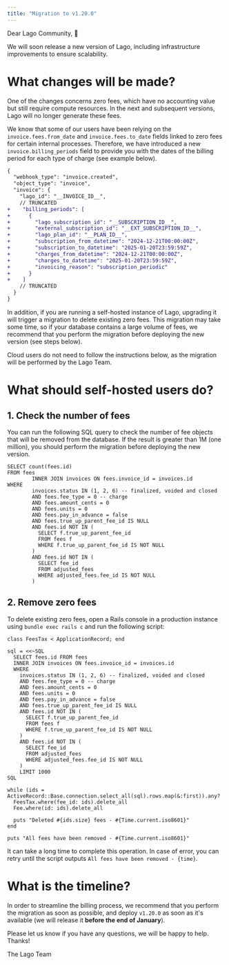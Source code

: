 ```yaml
---
title: "Migration to v1.20.0"
---
```


Dear Lago Community, 👋

We will soon release a new version of Lago, including infrastructure improvements to ensure scalability.

# What changes will be made?

One of the changes concerns zero fees, which have no accounting value but still require compute resources. In the next and subsequent versions, Lago will no longer generate these fees.

We know that some of our users have been relying on the `invoice.fees.from_date` and `invoice.fees.to_date` fields linked to zero fees for certain internal processes.
Therefore, we have introduced a new `invoice.billing_periods` field to provide you with the dates of the billing period for each type of charge (see example below).

```diff
{
  "webhook_type": "invoice.created",
  "object_type": "invoice",
  "invoice": {
    "lago_id": "__INVOICE_ID__",
    // TRUNCATED
+    "billing_periods": [
+      {
+        "lago_subscription_id": "__SUBSCRIPTION_ID__",
+        "external_subscription_id": "__EXT_SUBSCRIPTION_ID__",
+        "lago_plan_id": "__PLAN_ID__",
+        "subscription_from_datetime": "2024-12-21T00:00:00Z",
+        "subscription_to_datetime": "2025-01-20T23:59:59Z",
+        "charges_from_datetime": "2024-12-21T00:00:00Z",
+        "charges_to_datetime": "2025-01-20T23:59:59Z",
+        "invoicing_reason": "subscription_periodic"
+      }
+    ]
    // TRUNCATED
  }
}
```

In addition, if you are running a self-hosted instance of Lago, upgrading it will trigger a migration to delete existing zero fees.
This migration may take some time, so if your database contains a large volume of fees, we recommend that you perform the migration before deploying the new version (see steps below).

<Note>
Cloud users do not need to follow the instructions below, as the migration will be performed by the Lago Team.
</Note>

# What should self-hosted users do?

## 1. Check the number of fees

You can run the following SQL query to check the number of fee objects that will be removed from the database.
If the result is greater than 1M (one million), you should perform the migration before deploying the new version.

```
SELECT count(fees.id) 
FROM fees
        INNER JOIN invoices ON fees.invoice_id = invoices.id
WHERE
        invoices.status IN (1, 2, 6) -- finalized, voided and closed
        AND fees.fee_type = 0 -- charge
        AND fees.amount_cents = 0
        AND fees.units = 0
        AND fees.pay_in_advance = false
        AND fees.true_up_parent_fee_id IS NULL
        AND fees.id NOT IN (
          SELECT f.true_up_parent_fee_id
          FROM fees f
          WHERE f.true_up_parent_fee_id IS NOT NULL
        )
        AND fees.id NOT IN (
          SELECT fee_id
          FROM adjusted_fees
          WHERE adjusted_fees.fee_id IS NOT NULL
        )
```

## 2. Remove zero fees

To delete existing zero fees, open a Rails console in a production instance using `bundle exec rails c` and run the following script:

```
class FeesTax < ApplicationRecord; end

sql = <<~SQL
  SELECT fees.id FROM fees
  INNER JOIN invoices ON fees.invoice_id = invoices.id
  WHERE
    invoices.status IN (1, 2, 6) -- finalized, voided and closed
    AND fees.fee_type = 0 -- charge
    AND fees.amount_cents = 0
    AND fees.units = 0
    AND fees.pay_in_advance = false
    AND fees.true_up_parent_fee_id IS NULL
    AND fees.id NOT IN (
      SELECT f.true_up_parent_fee_id
      FROM fees f
      WHERE f.true_up_parent_fee_id IS NOT NULL
    )
    AND fees.id NOT IN (
      SELECT fee_id
      FROM adjusted_fees
      WHERE adjusted_fees.fee_id IS NOT NULL
    )
    LIMIT 1000
SQL

while (ids = ActiveRecord::Base.connection.select_all(sql).rows.map(&:first)).any?
  FeesTax.where(fee_id: ids).delete_all
  Fee.where(id: ids).delete_all

  puts "Deleted #{ids.size} fees - #{Time.current.iso8601}"
end

puts "All fees have been removed - #{Time.current.iso8601}"
```

It can take a long time to complete this operation. In case of error, you can retry until the script outputs `All fees have been removed - {time}`.

# What is the timeline?

In order to streamline the billing process, we recommend that you perform the migration as soon as possible, and deploy `v1.20.0` as soon as it's available (we will release it **before the end of January**).

Please let us know if you have any questions, we will be happy to help. Thanks!

The Lago Team
